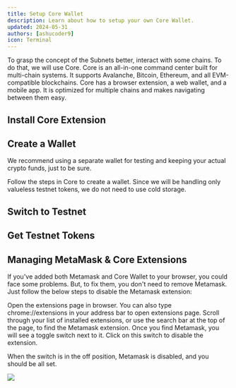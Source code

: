 ```yaml
---
title: Setup Core Wallet
description: Learn about how to setup your own Core Wallet.
updated: 2024-05-31
authors: [ashucoder9]
icon: Terminal
---
```




To grasp the concept of the Subnets better, interact with some chains. To do that, we will use Core. Core is an all-in-one command center built for multi-chain systems. It supports Avalanche, Bitcoin, Ethereum, and all EVM-compatible blockchains. Core has a browser extension, a web wallet, and a mobile app. It is optimized for multiple chains and makes navigating between them easy.

## Install Core Extension


<InstallCoreExtension />

## Create a Wallet

<Callout type="warn">We recommend using a separate wallet for testing and keeping your actual crypto funds, just to be sure.</Callout>

Follow the steps in Core to create a wallet. Since we will be handling only valueless testnet tokens, we do not need to use cold storage.

## Switch to Testnet


<TestnetMode />

## Get Testnet Tokens


<Faucet />

## Managing MetaMask & Core Extensions

If you've added both Metamask and Core Wallet to your browser, you could face some problems. But, to fix them, you don't need to remove Metamask. Just follow the below steps to disable the Metamask extension:

Open the extensions page in browser. You can also type chrome://extensions in your address bar to open extensions page.
Scroll through your list of installed extensions, or use the search bar at the top of the page, to find the Metamask extension.
Once you find Metamask, you will see a toggle switch next to it. Click on this switch to disable the extension.

When the switch is in the off position, Metamask is disabled, and you should be all set.

![](/course-images/avalanche-fundamentals/14.png)
